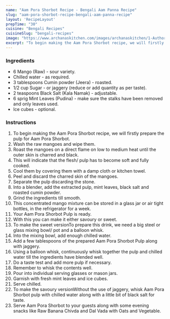 ---
name: "Aam Pora Shorbot Recipe - Bengali Aam Panna Recipe"
slug: "aam-pora-shorbot-recipe-bengali-aam-panna-recipe"
layout: 'RecipeLayout'
prepTime: "30"
cuisine: "Bengali Recipes"
cuisineSlug: "bengali-recipes"
image: "https://www.archanaskitchen.com/images/archanaskitchen/1-Author/donna_george/Aam_Porar_Shorbot__Smoky_Spiced_Raw_Mango_Cooler.jpg"
excerpt: "To begin making the Aam Pora Shorbot recipe, we will firstly prepare the pulp for Aam Pora Shorbot"
---

### Ingredients

- 6 Mango (Raw) - sour variety.
- Chilled water - as required.
- 3 tablespoons Cumin powder (Jeera) - roasted.
- 1/2 cup Sugar - or jaggery (reduce or add quantity as per taste).
- 2 teaspoons Black Salt (Kala Namak) - adjustable.
- 6 sprig Mint Leaves (Pudina) - make sure the stalks have been removed and only leaves used.
- Ice cubes - optional.

### Instructions

1. To begin making the Aam Pora Shorbot recipe, we will firstly prepare the pulp for Aam Pora Shorbot.
1. Wash the raw mangoes and wipe them.
1. Roast the mangoes on a direct flame on low to medium heat until the outer skin is charred and black.
1. This will indicate that the flesh/ pulp has to become soft and fully cooked.
1. Cool them by covering them with a damp cloth or kitchen towel.
1. Peel and discard the charred skin of the mangoes.
1. Separate the pulp discarding the stone.
1. Into a blender, add the extracted pulp, mint leaves, black salt and roasted cumin powder.
1. Grind the ingredients till smooth.
1. This concentrated mango mixture can be stored in a glass jar or air tight bottles, in the refrigerator for a week.
1. Your Aam Pora Shorbot  Pulp is ready.
1. With this you can make it either savoury or sweet.
1. To make the sweet versionTo prepare this drink, we need a big steel or glass mixing bowl/ pot and a balloon whisk.
1. Into the mixing bowl, add enough chilled water.
1. Add a few tablespoons of the prepared Aam Pora Shorbot Pulp along with jaggery.
1. Using a balloon whisk, continuously whisk together the pulp and chilled water till the ingredients have blended well.
1. Do a taste test and add more pulp if necessary.
1. Remember to whisk the contents well.
1. Pour into individual serving glasses or mason jars.
1. Garnish with fresh mint leaves and ice cubes.
1. Serve chilled.
1. To make the savoury versionWithout the use of jaggery, whisk Aam Pora Shorbot pulp with chilled water along with a little bit of black salt for taste.
1. Serve Aam Pora Shorbot to your guests along with some evening snacks like Raw Banana Chivda and Dal Vada with Oats and Vegetable.
